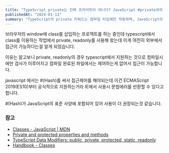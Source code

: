 ```yaml
---
title: "TypeScript private는 진짜 프라이빗이 아니다? JavaScript #private과의 차이"
publishedAt: "2024-01-11"
summary: "TypeScript의 private 키워드는 컴파일 타임에만 작동하며, JavaScript의 #private과는 다르게 동작합니다."
---
```


브라우저의 window에 class를 삽입하는 프로젝트를 하는 중인데 typescript에서 class를 이용하는 작업에서 private, readonly를 사용해 왔는데 이게 여전히 외부에서 접근이 가능하다는걸 알게 되었습니다.

이유는 알고보니 private, readonly의 경우 typescript에서 지원하는 것으로 컴파일시에만 검사가 이루어지고 컴파일 완료된 파일에서는 제어하는게 없어서 접근이 가능합니다.

javascript 에서는 #(Hash)를 써서 접근제어를 해야되는데 이건 ECMAScript 2019(ES10)부터 공식적으로 지원하는거라 IE에서 사용시 문법에러를 반환할 수 있다고 합니다.

#(Hash)가 JavaScript의 표준 사양에 포함되어 있어 사용이 더 권장되는것 같습니다.

### 참고

- [Classes - JavaScript | MDN](https://developer.mozilla.org/en-US/docs/Web/JavaScript/Reference/Classes)
- [Private and protected properties and methods](https://javascript.info/private-protected-properties-methods)
- [TypeScript Data Modifiers: public, private, protected, static, readonly](https://www.tutorialsteacher.com/typescript/typescript-readonly)
- [Handbook - Classes](https://www.typescriptlang.org/docs/handbook/classes.html#ecmascript-private-fields)

